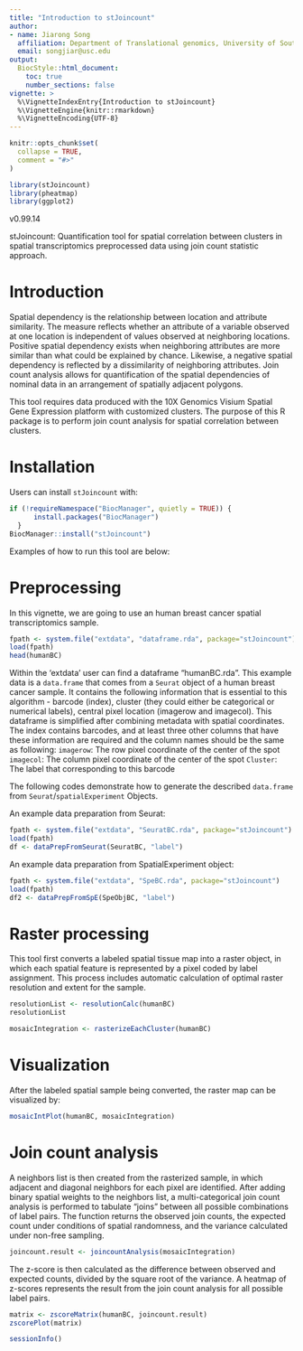 ```yaml
---
title: "Introduction to stJoincount"
author: 
- name: Jiarong Song
  affiliation: Department of Translational genomics, University of Southern California
  email: songjiar@usc.edu
output: 
  BiocStyle::html_document:
    toc: true
    number_sections: false
vignette: >
  %\VignetteIndexEntry{Introduction to stJoincount}
  %\VignetteEngine{knitr::rmarkdown}
  %\VignetteEncoding{UTF-8}
---
```



```r
knitr::opts_chunk$set(
  collapse = TRUE,
  comment = "#>"
)
```

```r
library(stJoincount)
library(pheatmap)
library(ggplot2)
```

v0.99.14

stJoincount: Quantification tool for spatial correlation between clusters in spatial transcriptomics preprocessed data using join count statistic approach.  

# Introduction
Spatial dependency is the relationship between location and attribute similarity. The measure reflects whether an attribute of a variable observed at one location is independent of values observed at neighboring locations. Positive spatial dependency exists when neighboring attributes are more similar than what could be explained by chance. Likewise, a negative spatial dependency is reflected by a dissimilarity of neighboring attributes. Join count analysis allows for quantification of the spatial dependencies of nominal data in an arrangement of spatially adjacent polygons.

This tool requires data produced with the 10X Genomics Visium Spatial Gene Expression platform with customized clusters. The purpose of this R package is to perform join count analysis for spatial correlation between clusters. 


# Installation

Users can install `stJoincount` with:

```r
if (!requireNamespace("BiocManager", quietly = TRUE)) {
      install.packages("BiocManager")
  }
BiocManager::install("stJoincount")
```

Examples of how to run this tool are below:  

# Preprocessing
In this vignette, we are going to use an human breast cancer spatial transcriptomics sample.
```r
fpath <- system.file("extdata", "dataframe.rda", package="stJoincount")
load(fpath)
head(humanBC)
```

Within the ‘extdata’ user can find a dataframe "humanBC.rda". This example data is a `data.frame` that comes from a `Seurat` object of a human breast cancer sample. It contains the following information that is essential to this algorithm - barcode (index), cluster (they could either be categorical or numerical labels), central pixel location (imagerow and imagecol). This dataframe is simplified after combining metadata with spatial coordinates.
The index contains barcodes, and at least three other columns that have these information are required and the column names should be the same as following:
`imagerow`: The row pixel coordinate of the center of the spot
`imagecol`: The column pixel coordinate of the center of the spot
`Cluster`: The label that corresponding to this barcode

The following codes demonstrate how to generate the described `data.frame` from `Seurat`/`spatialExperiment` Objects.

An example data preparation from Seurat:
```r
fpath <- system.file("extdata", "SeuratBC.rda", package="stJoincount")
load(fpath)
df <- dataPrepFromSeurat(SeuratBC, "label")
```

An example data preparation from SpatialExperiment object:
```r
fpath <- system.file("extdata", "SpeBC.rda", package="stJoincount")
load(fpath)
df2 <- dataPrepFromSpE(SpeObjBC, "label")
```

# Raster processing
This tool first converts a labeled spatial tissue map into a raster object, in which each spatial feature is represented by a pixel coded by label assignment. This process includes automatic calculation of optimal raster resolution and extent for the sample.
```r
resolutionList <- resolutionCalc(humanBC)
resolutionList
```

```r
mosaicIntegration <- rasterizeEachCluster(humanBC)
```

# Visualization
After the labeled spatial sample being converted, the raster map can be visualized by:
```r
mosaicIntPlot(humanBC, mosaicIntegration)
```

# Join count analysis
A neighbors list is then created from the rasterized sample, in which adjacent and diagonal neighbors for each pixel are identified. After adding binary spatial weights to the neighbors list, a multi-categorical join count analysis is performed to tabulate "joins" between all possible combinations of label pairs. The function returns the observed join counts, the expected count under conditions of spatial randomness, and the variance calculated under non-free sampling.
```r
joincount.result <- joincountAnalysis(mosaicIntegration)
```

The z-score is then calculated as the difference between observed and expected counts, divided by the square root of the variance. A heatmap of z-scores represents the result from the join count analysis for all possible label pairs.

```r
matrix <- zscoreMatrix(humanBC, joincount.result)
zscorePlot(matrix)
```

```r
sessionInfo()
```

